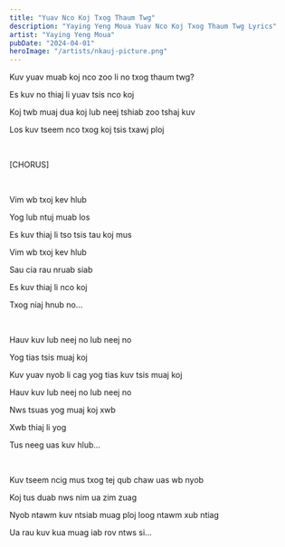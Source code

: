 ```yaml
---
title: "Yuav Nco Koj Txog Thaum Twg"
description: "Yaying Yeng Moua Yuav Nco Koj Txog Thaum Twg Lyrics"
artist: "Yaying Yeng Moua"
pubDate: "2024-04-01"
heroImage: "/artists/nkauj-picture.png"
---
```


Kuv yuav muab koj nco zoo li no txog thaum twg?

Es kuv no thiaj li yuav tsis nco koj

Koj twb muaj dua koj lub neej tshiab zoo tshaj kuv

Los kuv tseem nco txog koj tsis txawj ploj

<br />

[CHORUS]

<br />

Vim wb txoj kev hlub

Yog lub ntuj muab los

Es kuv thiaj li tso tsis tau koj mus

Vim wb txoj kev hlub

Sau cia rau nruab siab

Es kuv thiaj li nco koj

Txog niaj hnub no...

<br />

Hauv kuv lub neej no lub neej no

Yog tias tsis muaj koj

Kuv yuav nyob li cag yog tias kuv tsis muaj koj

Hauv kuv lub neej no lub neej no

Nws tsuas yog muaj koj xwb

Xwb thiaj li yog

Tus neeg uas kuv hlub...

<br />

Kuv tseem ncig mus txog tej qub chaw uas wb nyob

Koj tus duab nws nim ua zim zuag

Nyob ntawm kuv ntsiab muag ploj loog ntawm xub ntiag

Ua rau kuv kua muag iab rov ntws si...
